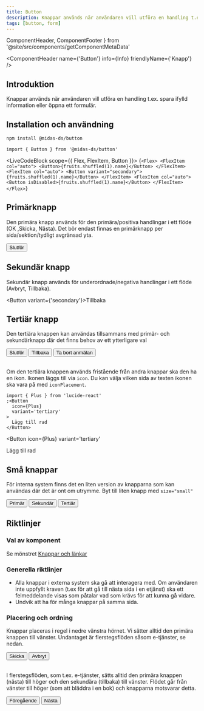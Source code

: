 ```yaml
---
title: Button
description: Knappar används när användaren vill utföra en handling t.ex. spara ifylld information eller öppna ett formulär.
tags: [button, form]
---
```


  ComponentHeader,
  ComponentFooter
} from '@site/src/components/getComponentMetaData'

<ComponentHeader
  name={'Button'}
  info={Info}
  friendlyName={'Knapp'}
/>

## Introduktion

Knappar används när användaren vill utföra en handling t.ex. spara ifylld information eller öppna ett formulär.

## Installation och användning

```bash npm2yarn
npm install @midas-ds/button
```

```tsx
import { Button } from '@midas-ds/button'
```

<LiveCodeBlock scope={{ Flex, FlexItem, Button }}>
  {`<Flex>
  <FlexItem col="auto">
    <Button>{fruits.shuffled(1).name}</Button>
  </FlexItem>
  <FlexItem col="auto">
    <Button variant="secondary">{fruits.shuffled(1).name}</Button>
  </FlexItem>
  <FlexItem col="auto">
    <Button isDisabled>{fruits.shuffled(1).name}</Button>
  </FlexItem>
</Flex>`}
</LiveCodeBlock>

## Primärknapp

Den primära knapp används för den primära/positiva handlingar i ett flöde (OK ,Skicka, Nästa). Det bör endast finnas en primärknapp per sida/sektion/tydligt avgränsad yta.

<Button>Slutför</Button>

## Sekundär knapp

Sekundär knapp används för underordnade/negativa handlingar i ett flöde (Avbryt, Tillbaka).

<Button variant={'secondary'}>Tillbaka</Button>

## Tertiär knapp

Den tertiära knappen kan användas tillsammans med primär- och sekundärknapp där det finns behov av ett ytterligare val

<div style={{ gap: '8px', display: 'flex', margin: '8px' }}>
  <Button>Slutför</Button>
  <Button variant='secondary'>Tillbaka</Button>
  <Button variant='tertiary'>Ta bort anmälan</Button>
</div>

<br />

Om den tertiära knappen används fristående från andra knappar ska den ha en ikon. Ikonen läggs till via `icon`.
Du kan välja vilken sida av texten ikonen ska vara på med `iconPlacement`.

```tsx
import { Plus } from 'lucide-react'
;<Button
  icon={Plus}
  variant='tertiary'
>
  Lägg till rad
</Button>
```

<Button
  icon={Plus}
  variant='tertiary'
>
  Lägg till rad
</Button>

## Små knappar

För interna system finns det en liten version av knapparna som kan användas där det är ont om utrymme. Byt till liten knapp med `size="small"`

<div style={{ gap: '8px', display: 'flex', margin: '8px' }}>
  <Button size={'small'}>Primär</Button>
  <Button
    size={'small'}
    variant={'secondary'}
  >
    Sekundär
  </Button>
  <Button
    size={'small'}
    variant={'tertiary'}
  >
    Tertiär
  </Button>
</div>

## Riktlinjer

### Val av komponent

Se mönstret [Knappar och länkar](/design-patterns/buttons-and-links)

### Generella riktlinjer

- Alla knappar i externa system ska gå att interagera med. Om användaren inte uppfyllt kraven (t.ex för att gå till nästa sida i en etjänst) ska ett felmeddelande visas som påtalar vad som krävs för att kunna gå vidare.
- Undvik att ha för många knappar på samma sida.

### Placering och ordning

Knappar placeras i regel i nedre vänstra hörnet. Vi sätter alltid den primära knappen till vänster. Undantaget är flerstegsflöden såsom e-tjänster, se nedan.

<div style={{ gap: '8px', display: 'flex', margin: '8px' }}>
  <Button>Skicka</Button>
  <Button variant={'secondary'}>Avbryt</Button>
</div>

<br />I flerstegsflöden, som t.ex. e-tjänster, sätts alltid den primära knappen
(nästa) till höger och den sekundära (tillbaka) till vänster. Flödet går från
vänster till höger (som att bläddra i en bok) och knapparna motsvarar detta.

<div style={{ gap: '8px', display: 'flex', margin: '8px' }}>
  <Button variant={'secondary'}>Föregående</Button>
  <Button>Nästa</Button>
</div>

<ComponentFooter info={Info} />

